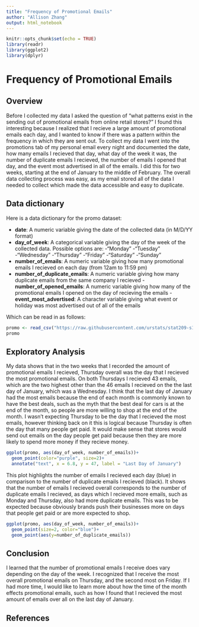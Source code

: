 ```yaml
---
title: "Frequency of Promotional Emails"
author: "Allison Zhang"
output: html_notebook
---
```


```r
knitr::opts_chunk$set(echo = TRUE)
library(readr)
library(ggplot2)
library(dplyr)
```

# Frequency of Promotional Emails

## Overview

Before I collected my data I asked the question of "what patterns exist in the sending out of promotional emails from online retail stores?" I found this interesting because I realized that I recieve a large amount of promotional emails each day, and I wanted to know if there was a pattern within the frequency in which they are sent out. To collect my data I went into the promotions tab of my personal email every night and documented the date, how many emails I recieved that day, what day of the week it was, the number of duplicate emails I recieved, the number of emails I opened that day, and the event most advertised in all of the emails. I did this for two weeks, starting at the end of January to the middle of February. The overall data collecting process was easy, as my email stored all of the data I needed to collect which made the data accessible and easy to duplicate.


## Data dictionary

Here is a data dictionary for the promo dataset:

- **date**: A numeric variable giving the date of the collected data (in M/D/YY format)
- **day_of_week**: A categorical variable giving the day of the week of the collected data. Possible options are:
  -"Monday"
  -"Tuesday"
  -"Wednesday"
  -"Thursday"
  -"Friday"
  -"Saturday"
  -"Sunday"
- **number_of_emails**: A numeric variable giving how many promotional emails I recieved on each day (from 12am to 11:59 pm)
- **number_of_duplicate_emails**: A numeric variable giving how many duplicate emails from the same company I recieved 
-**number_of_opened_emails**: A numeric variable giving how many of the promotional emails I opened on the day of recieving the emails
-**event_most_advertised**: A character variable giving what event or holiday was most advertised out of all of the emails 

Which can be read in as follows:

```r
promo <- read_csv("https://raw.githubusercontent.com/urstats/stat209-s18-allisonzhang9/master/promo.csv")
promo
```

## Exploratory Analysis

My data shows that in the two weeks that I recorded the amount of promotional emails I recieved, Thursday overall was the day that I recieved the most promotional emails. On both Thursdays I recieved 43 emails, which are the two highest other than the 46 emails I recieved on the the last day of January, which was a Wednesday. I think that the last day of January had the most emails because the end of each month is commonly known to have the best deals, such as the myth that the best deal for cars is at the end of the month, so people are more willing to shop at the end of the month. I wasn't expecting Thursday to be the day that I recieved the most emails, however thinking back on it this is logical because Thursday is often the day that many people get paid. It would make sense that stores would send out emails on the day people get paid because then they are more likely to spend more money if they recieve money. 

```r
ggplot(promo, aes(day_of_week, number_of_emails))+
  geom_point(color="purple", size=2)+
  annotate("text", x = 6.8, y = 47, label = "Last Day of January")
```

This plot highlights the number of emails I recieved each day (blue) in comparison to the number of duplicate emails I recieved (black). It shows that the number of emails I recieved overall corresponds to the number of duplicate emails I recieved, as days which I recieved more emails, such as Monday and Thursday, also had more duplicate emails. This was to be expected because obviously brands push their businesses more on days that people get paid or are more expected to shop. 

```r
ggplot(promo, aes(day_of_week, number_of_emails))+
  geom_point(size=2, color="blue")+
  geom_point(aes(y=number_of_duplicate_emails))
```


## Conclusion

I learned that the number of promotional emails I receive does vary depending on the day of the week. I recognized that I receive the most overall promotional emails on Thursday, and the second most on Friday. If I had more time, I would like to learn more about how the time of the month effects promotional emails, such as how I found that I recieved the most amount of emails over all on the last day of January.

## References


